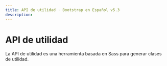 ```yaml
---
title: API de utilidad · Bootstrap en Español v5.3
description: 
---
```

# API de utilidad

La API de utilidad es una herramienta basada en Sass para generar clases de utilidad.